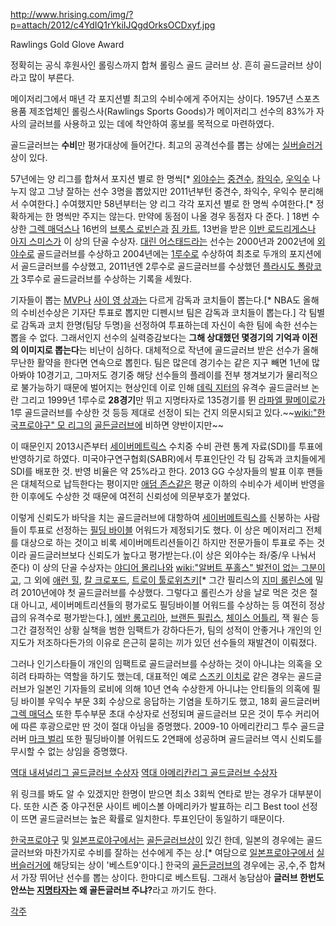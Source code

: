 http://www.hrising.com/img/?p=attach/2012/c4YdIQ1rYkiIJQgdOrksOCDxyf.jpg

Rawlings Gold Glove Award

정확히는 공식 후원사인 롤링스까지 합쳐 롤링스 골드 글러브 상. 흔히 골드글러브 상이라고 많이 부른다.

메이저리그에서 매년 각 포지션별 최고의 수비수에게 주어지는 상이다. 1957년 스포츠용품 제조업체인 롤링스사(Rawlings Sports Goods)가 메이저리그 선수의 83%가 자사의 글러브를 사용하고 있는 데에 착안하여 홍보를 목적으로 마련하였다.

골드글러브는 '''수비'''만 평가대상에 들어간다. 최고의 공격선수를 뽑는 상에는 [[실버슬러거]] 상이 있다.

57년에는 양 리그를 합쳐서 포지션 별로 한 명씩[* [[외야수]]는 [[중견수]], [[좌익수]], [[우익수]] 나누지 않고 그냥 잘하는 선수 3명을 뽑았지만 2011년부턴 중견수, 좌익수, 우익수 분리해서 수여한다.] 수여했지만 58년부터는 양 리그 각각 포지션 별로 한 명씩 수여한다.[* 정확하게는 한 명씩만 주지는 않는다. 만약에 동점이 나올 경우 동점자 다 준다. ] 18번 수상한 [[그렉 매덕스]]나 16번의 [[브룩스 로빈슨]]과 [[짐 카트]], 13번을 받은 [[이반 로드리게스]]나 [[아지 스미스]]가 이 상의 단골 수상자. [[대린 어스태드]]라는 선수는 2000년과 2002년에 [[외야수]]로 골드글러브를 수상하고 2004년에는 [[1루수]]로 수상하여 최초로 두개의 포지션에서 골드글러브를 수상했고, 2011년엔 2루수로 골드글러브를 수상했던 [[플라시도 폴랑코]]가 3루수로 골드글러브를 수상하는 기록을 세웠다.

기자들이 뽑는 [[MVP]]나 [[사이 영 상]]과는 다르게 감독과 코치들이 뽑는다.[* NBA도 올해의 수비선수상은 기자단 투표로 뽑지만 디펜시브 팀은 감독과 코치들이 뽑는다.] 각 팀별로 감독과 코치 한명(팀당 두명)을 선정하여 투표하는데 자신이 속한 팀에 속한 선수는 뽑을 수 없다. 그래서인지 선수의 실력증감보다는 '''그해 상대했던 몇경기의 기억과 이전의 이미지로 뽑는다'''는 비난이 심하다. 대체적으로 작년에 골드글러브 받은 선수가 올해 무난한 활약을 한다면 연속으로 뽑힌다. 팀은 많은데 경기수는 같은 지구 빼면 1년에 많아봐야 10경기고, 그마저도 경기중 해당 선수들의 플레이를 전부 챙겨보기가 물리적으로 불가능하기 때문에 벌어지는 현상인데 이로 인해 [[데릭 지터]]의 유격수 골드글러브 논란 그리고 1999년 1루수로 '''28경기'''만 뛰고 지명타자로 135경기를 뛴 [[라파엘 팔메이로]]가 1루 골드글러브를 수상한 것 등등 제대로 선정이 되는 건지 의문시되고 있다.~~[[wiki:"한국프로야구" 모 리그]]의 [[골든글러브]]에 비하면 양반이지만~~

이 때문인지 2013시즌부터 [[세이버메트릭스]] 수치중 수비 관련 통계 자료(SDI)를 투표에 반영하기로 하였다. 미국야구연구협회(SABR)에서 투표인단인 각 팀 감독과 코치들에게 SDI를 배포한 것. 반영 비율은 약 25%라고 한다. 2013 GG 수상자들의 발표 이후 팬들은 대체적으로 납득한다는 평이지만 [[애덤 존스]]같은 평균 이하의 수비수가 세이버 반영을 한 이후에도 수상한 것 때문에 여전히 신뢰성에 의문부호가 붙었다.

이렇게 신뢰도가 바닥을 치는 골드글러브에 대항하여 [[세이버메트릭스]]를 신봉하는 사람들이 투표로 선정하는 [[필딩 바이블]] 어워드가 제정되기도 했다. 이 상은 메이저리그 전체를 대상으로 하는 것이고 비록 세이버메트리션들이긴 하지만 전문가들이 투표로 주는 것이라 골드글러브보다 신뢰도가 높다고 평가받는다.(이 상은 외야수는 좌/중/우 나눠서 준다) 이 상의 단골 수상자는 [[야디어 몰리나]]와 [[wiki:"알버트 푸홀스" 발전이 없는 그분]]이고, 그 외에 [[애런 힐]], [[칼 크로포드]], [[트로이 툴로위츠키]][* 그간 필리스의 [[지미 롤린스]]에 밀려 2010년에야 첫 골드글러브를 수상했다. 그렇다고 롤린스가 상을 날로 먹은 것은 절대 아니고, 세이버메트리션들의 평가로도 필딩바이블 어워드를 수상하는 등 여전히 정상급의 유격수로 평가받는다.], [[에반 롱고리아]], [[브랜든 필립스]], [[체이스 어틀리]], 잭 윌슨 등 그간 결정적인 상황 실책을 범한 임팩트가 강하다든가, 팀의 성적이 안좋거나 개인의 인지도가 저조하다든가의 이유로 은근히 묻히는 끼가 있던 선수들의 재발견이 이뤄졌다.

그러나 인기스타들이 개인의 임팩트로 골드글러브를 수상하는 것이 아니냐는 의혹을 오히려 타파하는 역할을 하기도 했는데, 대표적인 예로 [[스즈키 이치로]] 같은 경우는 골드글러브가 일본인 기자들의 로비에 의해 10년 연속 수상한게 아니냐는 안티들의 의혹에 필딩 바이블 우익수 부문 3회 수상으로 응답하는 기염을 토하기도 했고, 18회 골드글러버 [[그렉 매덕스]] 또한 투수부문 초대 수상자로 선정되며 골드글러브 모은 것이 투수 커리어에 따른 후광으로만 딴 것이 절대 아님을 증명했다. 2009-10 아메리칸리그 투수 골드글러버 [[마크 벌리]] 또한 필딩바이블 어워드도 2연패에 성공하며 골드글러브 역시 신뢰도를 무시할 수 없는 상임을 증명했다.

[http://www.baseball-reference.com/awards/gold_glove_nl.shtml 역대 내셔널리그 골드글러브 수상자]
[http://www.baseball-reference.com/awards/gold_glove_al.shtml 역대 아메리칸리그 골드글러브 수상자]

위 링크를 봐도 알 수 있겠지만 한명이 받으면 최소 3회씩 연타로 받는 경우가 대부분이다. 또한 시즌 중 야구전문 사이트 베이스볼 아메리카가 발표하는 리그 Best tool 선정이 뜨면 골드글러브는 높은 확률로 일치한다. 투표인단이 동일하기 때문이다.

[[한국프로야구]] 및 [[일본프로야구]]에서는 [[골든글러브]]상이 있긴 한데, 일본의 경우에는 골드글러브와 마찬가지로 수비를 잘하는 선수에게 주는 상.[* 여담으로 [[일본프로야구]]에서 [[실버슬러거]]에 해당되는 상이 '베스트9'이다.] 한국의 [[골든글러브]]의 경우에는 공,수,주 합쳐서 가장 뛰어난 선수를 뽑는 상이다. 한마디로 베스트팀. 그래서 농담삼아 '''글러브 한번도 안쓰는 [[지명타자]]는 왜 골든글러브 주냐?'''라고 까기도 한다.

[[각주]]
